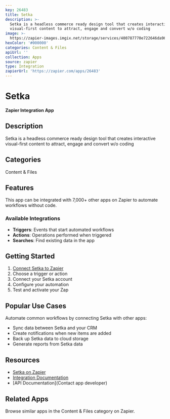 ```yaml
---
key: 26483
title: Setka
description: >-
  Setka is a headless commerce ready design tool that creates interactive
  visual-first content to attract, engage and convert w/o coding
image: >-
  https://zapier-images.imgix.net/storage/services/400787770e722646da9671b6c1b4da2d.png?auto=format%2Ccompress&ixlib=python-3.0.0&q=50
hexColor: '#000000'
categories: Content & Files
apiUrl: ''
collection: Apps
source: zapier
type: Integration
zapierUrl: 'https://zapier.com/apps/26483'
---
```

# Setka

**Zapier Integration App**

## Description

Setka is a headless commerce ready design tool that creates interactive visual-first content to attract, engage and convert w/o coding

## Categories

Content & Files

## Features

This app can be integrated with 7,000+ other apps on Zapier to automate workflows without code.

### Available Integrations

- **Triggers**: Events that start automated workflows
- **Actions**: Operations performed when triggered
- **Searches**: Find existing data in the app

## Getting Started

1. [Connect Setka to Zapier](https://zapier.com/apps/26483)
2. Choose a trigger or action
3. Connect your Setka account
4. Configure your automation
5. Test and activate your Zap

## Popular Use Cases

Automate common workflows by connecting Setka with other apps:

- Sync data between Setka and your CRM
- Create notifications when new items are added
- Back up Setka data to cloud storage
- Generate reports from Setka data

## Resources

- [Setka on Zapier](https://zapier.com/apps/26483)
- [Integration Documentation](https://zapier.com/apps/26483/integrations)
- [API Documentation](Contact app developer)

## Related Apps

Browse similar apps in the Content & Files category on Zapier.
